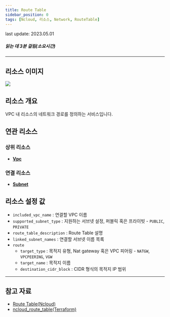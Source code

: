 ```yaml
---
title: Route Table
sidebar_position: 0
tags: [Ncloud, 리소스, Network, RouteTable]
---
```



<span className="theme-doc-version-badge badge badge--secondary">
    last update: 2023.05.01
</span>

##### 읽는 데 3분 걸림(소요시간)

---

## 리소스 이미지

<img src={icon} />

## 리소스 개요

VPC 내 리소스의 네트워크 경로를 정의하는 서비스입니다.

## 연관 리소스

### 상위 리소스

-   [**Vpc**](https://docs.cstudio.app/docs/resource/ncloud/Network/Vpc)

### 연결 리소스

-   [**Subnet**](https://docs.cstudio.app/docs/resource/ncloud/Network/Subnet)

## 리소스 설정 값

-   `included_vpc_name` : 연결할 VPC 이름
-   `supported_subnet_type` : 지원하는 서브넷 설정, 퍼블릭 혹은 프라이빗 - `PUBLIC`, `PRIVATE`
-   `route_table_description` : Route Table 설명
-   `linked_subnet_names` : 연결할 서브넷 이름 목록
-   `route`
    -   `target_type` : 목적지 유형, Nat gateway 혹은 VPC 피어링 - `NATGW`, `VPCPEERING`, `VGW`
    -   `target_name` : 목적지 이름
    -   `destination_cidr_block` : CIDR 형식의 목적지 IP 범위

---

## 참고 자료

-   [Route Table(Ncloud)](https://guide.ncloud-docs.com/docs/networking-vpc-vpcdetailedroutetable)
-   [ncloud_route_table(Terraform)](https://registry.terraform.io/providers/NaverCloudPlatform/ncloud/latest/docs/resources/route_table)
